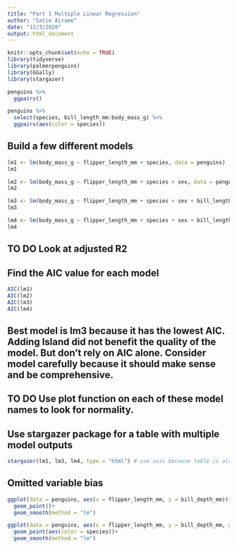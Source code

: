 ```yaml
---
title: "Part 1 Multiple Linear Regression"
author: "Satie Airame"
date: "12/3/2020"
output: html_document
---
```


```r
knitr::opts_chunk$set(echo = TRUE)
library(tidyverse)
library(palmerpenguins)
library(GGally)
library(stargazer)
```

```r
penguins %>% 
  ggpairs()
```


```r
penguins %>% 
  select(species, bill_length_mm:body_mass_g) %>% 
  ggpairs(aes(color = species))
```

## Build a few different models

```r
lm1 <- lm(body_mass_g ~ flipper_length_mm + species, data = penguins)
lm1
```

```r
lm2 <- lm(body_mass_g ~ flipper_length_mm + species + sex, data = penguins)
lm2
```

```r
lm3 <- lm(body_mass_g ~ flipper_length_mm + species + sex + bill_length_mm, data = penguins)
lm3
```

```r
lm4 <- lm(body_mass_g ~ flipper_length_mm + species + sex + bill_length_mm + island, data = penguins)
lm4
```

## TO DO Look at adjusted R2

## Find the AIC value for each model

```r
AIC(lm1)
AIC(lm2)
AIC(lm3)
AIC(lm4)
```

## Best model is lm3 because it has the lowest AIC. Adding Island did not benefit the quality of the model. But don't rely on AIC alone. Consider model carefully because it should make sense and be comprehensive.

## TO DO Use plot function on each of these model names to look for normality.

## Use stargazer package for a table with multiple model outputs

```r
stargazer(lm1, lm3, lm4, type = "html") # use asis because table is already in HTML, stargazer delivers near publication quality tables
```


## Omitted variable bias

```r
ggplot(data = penguins, aes(x = flipper_length_mm, y = bill_depth_mm))+
  geom_point()+
  geom_smooth(method = "lm")
```


```r
ggplot(data = penguins, aes(x = flipper_length_mm, y = bill_depth_mm, group = species))+
  geom_point(aes(color = species))+
  geom_smooth(method = "lm")
```










